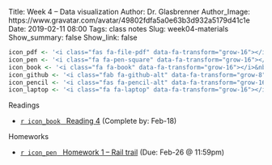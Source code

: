 Title: Week 4 – Data visualization
Author: Dr. Glasbrenner
Author_Image: https://www.gravatar.com/avatar/49802fdfa5a0e63b3d932a5179d41c1e
Date: 2019-02-11 08:00
Tags: class notes
Slug: week04-materials
Show_summary: false
Show_link: false

```r
icon_pdf <- '<i class="fas fa-file-pdf" data-fa-transform="grow-16"></i>&nbsp;'
icon_pen <- '<i class="fa fa-pen-square" data-fa-transform="grow-16"></i>&nbsp;'
icon_book <- '<i class="fa fa-book" data-fa-transform="grow-16"></i>&nbsp;'
icon_github <- '<i class="fab fa-github-alt" data-fa-transform="grow-8"></i>&nbsp;'
icon_pencil <- '<i class="fas fa-pencil-alt" data-fa-transform="grow-16"></i>&nbsp;'
icon_laptop <- '<i class="fa fa-laptop" data-fa-transform="grow-16"></i>&nbsp;'
```

[Readings]{.h2}

::: {.no-bullets}
*   [`r icon_book` &nbsp; [Reading 4]{.card-downloads-format}][reading04] (Complete by: Feb-18)
:::

<div style="margin-bottom: 1em"></div>

[Homeworks]{.h2}

::: {.no-bullets}
*   [`r icon_pen` &nbsp; [Homework 1 -- Rail trail]{.card-downloads-format}][homework01] (Due: Feb-26 @ 11:59pm)
:::

[reading04]:  /assignments/reading04/
[homework01]: /assignments/homework-1/
